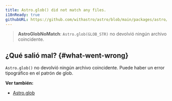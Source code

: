 ```yaml
---
title: Astro.glob() did not match any files.
i18nReady: true
githubURL: https://github.com/withastro/astro/blob/main/packages/astro/src/core/errors/errors-data.ts
---
```


> **AstroGlobNoMatch**: `Astro.glob(GLOB_STR)` no devolvió ningún archivo coincidente.

## ¿Qué salió mal? \{#what-went-wrong\}
`Astro.glob()` no devolvió ningún archivo coincidente. Puede haber un error tipográfico en el patrón de glob.

**Ver también:**
-  [Astro.glob](/es/reference/api-reference/#astroglob)
